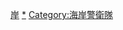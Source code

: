 {{Catnav|頁面分類|各種主題的頁面分類|按國家分類|各國軍事|美国军事}}
{{Commons category|United States Coast Guard}}
[[Category:美国国土安全部|岸]]
[[Category:美军|*]]
[[Category:海岸警衛隊|Category:海岸警衛隊]]